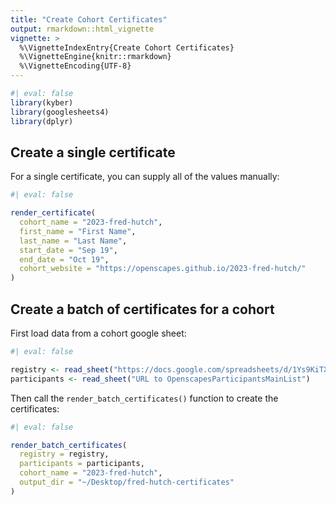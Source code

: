```yaml
---
title: "Create Cohort Certificates"
output: rmarkdown::html_vignette
vignette: >
  %\VignetteIndexEntry{Create Cohort Certificates}
  %\VignetteEngine{knitr::rmarkdown}
  %\VignetteEncoding{UTF-8}
---
```


```r
#| eval: false
library(kyber)
library(googlesheets4)
library(dplyr)
```

## Create a single certificate

For a single certificate, you can supply all of the values manually:

```r
#| eval: false

render_certificate(
  cohort_name = "2023-fred-hutch",
  first_name = "First Name",
  last_name = "Last Name",
  start_date = "Sep 19",
  end_date = "Oct 19",
  cohort_website = "https://openscapes.github.io/2023-fred-hutch/"
)
```

## Create a batch of certificates for a cohort

First load data from a cohort google sheet:

```r
#| eval: false

registry <- read_sheet("https://docs.google.com/spreadsheets/d/1Ys9KiTXXmZ_laBoCV2QWEm7AcnGSVQaXvm2xpi4XTSc") # OpenscapesChampionsCohortRegistry
participants <- read_sheet("URL to OpenscapesParticipantsMainList")
```

Then call the `render_batch_certificates()` function to create the certificates:

```r
#| eval: false

render_batch_certificates(
  registry = registry,
  participants = participants,
  cohort_name = "2023-fred-hutch",
  output_dir = "~/Desktop/fred-hutch-certificates"
)

```
